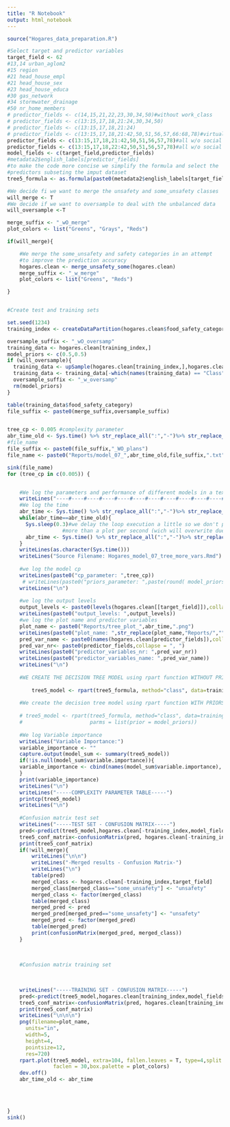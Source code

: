 ```yaml
---
title: "R Notebook"
output: html_notebook
---
```


```r
source("Hogares_data_preparation.R")
```



```r

#Select target and predictor variables
target_field <- 62
#13,14 urban_aglom2
#15 region
#21 head_house_empl
#21 head_house_sex
#23 head_house_educa
#30 gas_network
#34 stormwater_drainage
#50 nr_home_members
# predictor_fields <- c(14,15,21,22,23,30,34,50)#without work_class
# predictor_fields <- c(13:15,17,18,21:24,30,34,50)
# predictor_fields <- c(13:15,17,18,21:24)
# predictor_fields <- c(13:15,17,18,21:42,50,51,56,57,66:68,78)#virtually all
predictor_fields <- c(13:15,17,18,21:42,50,51,56,57,78)#all w/o social plans
predictor_fields <- c(13:15,17,18,22:42,50,51,56,57,78)#all w/o social plans, employ
model_fields <- c(target_field,predictor_fields)
#metadata2$english_labels[predictor_fields]
#to make the code more concise we simplify the formula and select the 
#predictors subseting the imput dataset
tree5_formula <- as.formula(paste0(metadata2$english_labels[target_field],"~."))

```
```r
#We decide fi we want to merge the unsafety and some_unsafety classes
will_merge <- T
#We decide if we want to oversample to deal with the unbalanced data
will_oversample <-T

merge_suffix <- "_wO_merge"
plot_colors <- list("Greens", "Grays", "Reds")

if(will_merge){

    #We merge the some_unsafety and safety categories in an attempt
    #to improve the prediction accuracy
    hogares.clean <- merge_unsafety_some(hogares.clean)
    merge_suffix <- "_w_merge"
    plot_colors <- list("Greens", "Reds")

}


#Create test and training sets

set.seed(1234)
training_index <- createDataPartition(hogares.clean$food_safety_category,p=0.7,list = F)

oversample_suffix <- "_wO_oversamp"
training_data <- hogares.clean[training_index,]
model_priors <- c(0.5,0.5)
if (will_oversample){
  training_data <- upSample(hogares.clean[training_index,],hogares.clean[training_index,                                                                   target_field])
  training_data <- training_data[-which(names(training_data) == "Class")]
  oversample_suffix <- "_w_oversamp"
  rm(model_priors)
}

table(training_data$food_safety_category)
file_suffix <- paste0(merge_suffix,oversample_suffix)

```
```r

```


```r
tree_cp <- 0.005 #complexity parameter
abr_time_old <- Sys.time() %>% str_replace_all(":","-")%>% str_replace_all(" ","_")
#file_name
file_suffix <- paste0(file_suffix,"_WO_plans")
file_name <- paste0("Reports/model_07_",abr_time_old,file_suffix,".txt")

sink(file_name)
for (tree_cp in c(0.005)) {


    #We log the parameters and performance of different models in a text file
    writeLines("----#----#----#----#----#----#----#----#----#----#----#----#----")
    #We log the time
    abr_time <- Sys.time() %>% str_replace_all(":","-")%>% str_replace_all(" ","_")
    while(abr_time==abr_time_old){
      Sys.sleep(0.3)#we delay the loop execution a little so we don't produce
                  #more than a plot per second (wich will overwrite due to duplicated names)
      abr_time <- Sys.time() %>% str_replace_all(":","-")%>% str_replace_all(" ","_")
    }
    writeLines(as.character(Sys.time()))
    writeLines("Source Filename: Hogares_model_07_tree_more_vars.Rmd")
    
    #we log the model cp
    writeLines(paste0("cp_parameter: ",tree_cp))
     # writeLines(paste0("priors_parameter: ",paste(round( model_priors,digits = 5),collapse = ", ")))
    writeLines("\n")
    
    #we log the output levels
    output_levels <- paste0(levels(hogares.clean[[target_field]]),collapse = ", ")
    writeLines(paste0("output_levels: ",output_levels))
    #we log the plot name and predictor variables
    plot_name <- paste0("Reports/tree_plot_",abr_time,".png")
    writeLines(paste0("plot_name: ",str_replace(plot_name,"Reports/","")))
    pred_var_name <- paste0(names(hogares.clean[predictor_fields]),collapse = ", ")
    pred_var_nr<- paste0(predictor_fields,collapse = ", ")
    writeLines(paste0("predictor_variables_nr: ",pred_var_nr))
    writeLines(paste0("predictor_variables_name: ",pred_var_name))
    writeLines("\n")
    
    #WE CREATE THE DECISION TREE MODEL using rpart function WITHOUT PRIORS
    
        tree5_model <- rpart(tree5_formula, method="class", data=training_data[model_fields],control = rpart.control(cp = tree_cp))
    
    #We create the decision tree model using rpart function WITH PRIORS
    
    # tree5_model <- rpart(tree5_formula, method="class", data=training_data[model_fields],control = rpart.control(cp = tree_cp),
    #                      parms = list(prior = model_priors))
    
    #We log Variable importance
    writeLines("Variable Importance:")
    variable_importance <- ""
    capture.output(model_sum <- summary(tree5_model))
    if(!is.null(model_sum$variable.importance)){
    variable_importance <- cbind(names(model_sum$variable.importance), as.character(round(model_sum$variable.importance,digits = 5)))
    }
    print(variable_importance)
    writeLines("\n")
    writeLines("-----COMPLEXITY PARAMETER TABLE-----")
    printcp(tree5_model)
    writeLines("\n")
    
    #Confusion matrix test set
    writeLines("-----TEST SET - CONFUSION MATRIX-----")
    pred<-predict(tree5_model,hogares.clean[-training_index,model_fields],type = "class")
    tree5_conf_matrix<-confusionMatrix(pred, hogares.clean[-training_index,target_field],positive = "unsafety")
    print(tree5_conf_matrix)
    if(!will_merge){
        writeLines("\n\n")
        writeLines("-Merged results - Confusion Matrix-")
        writeLines("\n")
        table(pred)
        merged_class <- hogares.clean[-training_index,target_field]
        merged_class[merged_class=="some_unsafety"] <- "unsafety"
        merged_class <- factor(merged_class)
        table(merged_class)
        merged_pred <- pred
        merged_pred[merged_pred=="some_unsafety"] <- "unsafety"
        merged_pred <- factor(merged_pred)
        table(merged_pred)
        print(confusionMatrix(merged_pred, merged_class))
    }
    
    
    
    #Confusion matrix training set

    
    
    writeLines("-----TRAINING SET - CONFUSION MATRIX-----")
    pred<-predict(tree5_model,hogares.clean[training_index,model_fields],type = "class",positive = "unsafety")
    tree5_conf_matrix<-confusionMatrix(pred, hogares.clean[training_index,target_field])
    print(tree5_conf_matrix)
    writeLines("\n\n\n")
    png(filename=plot_name, 
      units="in", 
      width=5, 
      height=4, 
      pointsize=12, 
      res=720)
    rpart.plot(tree5_model, extra=104, fallen.leaves = T, type=4,split.fun=split_fun,
               faclen = 30,box.palette = plot_colors)
    dev.off()
    abr_time_old <- abr_time
    
    
    

}
sink()

```


